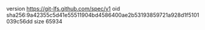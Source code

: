 version https://git-lfs.github.com/spec/v1
oid sha256:9a42355c5d41e55511904bd4586400ae2b53193859721a928d1f5101039c56dd
size 65934
